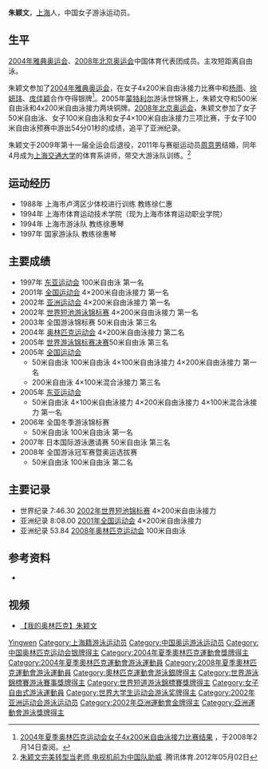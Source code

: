 {{Infobox Swimmer
| swimmername = 朱颖文
| image =
| imagesize =
| caption =
| fullname = 朱颖文
| nicknames =
| nationality = {{PRC}}
| strokes = 自由泳
| club = 上海游泳队
| collegeteam =
| birth_date = {{birth date and age|1981|9|9}}
| birth_place = [[上海|上海]]
| deathdate =
| deathplace =
| height = 173 cm
| weight = 68 kg
| medaltemplates =
{{MedalCompetition|[[奥林匹克运动会|奥林匹克运动会]]}}
{{MedalSilver |[[2004年夏季奥林匹克运动会游泳比赛|2004年雅典]]|4×200米自由泳接力}}
{{MedalCompetition|[[世界游泳锦标赛|世界游泳锦标赛]]}}
{{MedalBronze |[[2005年世界游泳锦标赛|2005年蒙特利尔]]|50米自由泳}}
{{MedalBronze |[[2005年世界游泳锦标赛|2005年蒙特利尔]]|4×200米自由泳接力}}
{{MedalCompetition|[[亚洲运动会|亚洲运动会]]}}
{{MedalGold |[[2002年亚洲运动会|2002年釜山]]|4×200米自由泳接力}}
}}

'''朱颖文'''{{BD|1981年|9月9日}}，[[上海|上海]]人，中国女子游泳运动员。

==生平==
[[2004年夏季奥林匹克运动会|2004年雅典奥运会]]、[[2008年夏季奥林匹克运动会|2008年北京奥运会]]中国体育代表团成员。主攻短距离自由泳。

朱颖文参加了[[2004年夏季奥林匹克运动会|2004年雅典奥运会]]，在女子4x200米自由泳接力比赛中和[[杨雨|杨雨]]、[[徐妍玮|徐妍玮]]、[[庞佳颖|庞佳颖]]合作夺得银牌<ref>[http://sportsillustrated.cnn.com/olympics/2004/schedules/162043ByEvent.html 2004年夏季奥林匹克运动会女子4x200米自由泳接力比赛结果] {{Wayback|url=http://sportsillustrated.cnn.com/olympics/2004/schedules/162043ByEvent.html |date=20060110143054 }}，于2008年2月14日查阅。</ref>。2005年[[蒙特利尔|蒙特利尔]]游泳世锦赛上，朱颖文夺和500米自由泳和4x200米自由泳接力两块铜牌。[[2008年北京奥运会|2008年北京奥运会]]，朱颖文参加了女子50米自由泳、女子100米自由泳和女子4×100米自由泳接力三项比赛，于女子100米自由泳预赛中游出54分01秒的成绩，追平了亚洲纪录。

朱颖文于2009年第十一届全运会后退役，2011年与赛艇运动员[[周意男|周意男]]结婚，同年4月成为[[上海交通大学|上海交通大学]]的体育系讲师，带交大游泳队训练。<ref>[http://sports.qq.com/a/20120502/000630.htm 朱颖文完美转型当老师 电视机前为中国队助威] {{Wayback|url=http://sports.qq.com/a/20120502/000630.htm |date=20191029233612 }}.腾讯体育.2012年05月02日</ref>

== 运动经历 ==

* 1988年 上海市卢湾区少体校进行训练 教练徐仁惠
* 1994年 上海市体育运动技术学院（现为上海市体育运动职业学院）
* 1994年 上海市游泳队 教练徐惠琴
* 1997年 国家游泳队 教练徐惠琴

== 主要成绩 ==

* 1997年 [[1997年东亚运动会|东亚运动会]] 100米自由泳 第一名
* 2001年 [[中华人民共和国第九届运动会|全国运动会]] 4×200米自由泳接力 第一名
* 2002年 [[2002年亚洲运动会|亚洲运动会]] 4×200米自由泳接力 第一名
* 2002年 [[2002年世界短池游泳锦标赛|世界短池游泳锦标赛]] 4×200米自由泳接力 第一名
* 2003年 全国游泳锦标赛 50米自由泳 第三名
* 2004年 [[2004年夏季奥林匹克运动会|奥林匹克运动会]] 4×200米自由泳接力 第二名
* 2005年 [[世界游泳锦标赛决赛|世界游泳锦标赛决赛]]50米自由泳 第三名
* 2005年 [[中华人民共和国第十届运动会|全国运动会]]
** 50米自由泳 100米自由泳 4×100米自由泳接力 4×200米自由泳接力 第一名
** 200米自由泳 4×100米混合泳接力 第三名
* 2005年 [[2005年东亚运动会|东亚运动会]]
** 50米自由泳 4×100米自由泳接力 4×200米自由泳接力 4×100米混合泳接力 第一名
* 2006年 全国冬季游泳锦标赛
** 50米自由泳 100米自由泳 第一名
* 2007年 日本国际游泳邀请赛 50米自由泳 第三名
* 2008年 全国游泳冠军赛暨奥运选拔赛
** 50米自由泳 100米自由泳 第二名

== 主要记录 ==

* 世界纪录 7:46.30 [[2002年世界短池锦标赛|2002年世界短池锦标赛]] 4×200米自由泳接力
* 亚洲纪录 8:08.00 [[中华人民共和国第九届运动会|2001年全国运动会]] 4×200米自由泳接力
* 亚洲纪录 53.84 [[2008年夏季奥林匹克运动会|2008年奥林匹克运动会]] 100米自由泳

== 参考资料 ==

<div class="references-small">
<references/>
* {{cite web |url=http://2008teamchina.olympic.cn/index.php/personview/persons/1434 |title=2008北京奥运会中国体育代表团成员名录 |accessdate=2009-08-31 |publisher=[[中国奥委会|中国奥委会]] |archive-date=2015-09-09 |archive-url=https://web.archive.org/web/20150909095156/http://2008teamchina.olympic.cn/index.php/personview/persons/1434 |dead-url=no }}
</div>

== 视频 ==
*[http://jilu.cntv.cn/people/wodeaolinpike/classpage/video/20091109/120272.shtml 【我的奥林匹克】朱颖文] {{Wayback|url=http://jilu.cntv.cn/people/wodeaolinpike/classpage/video/20091109/120272.shtml |date=20190812080918 }}

{{2008 China Olympic Swimming Team}}
{{2004 China Olympic Swimming Team}}

{{DEFAULTSORT:Zhu Yingwen}}
[[Category:朱姓|Yingwen]]
[[Category:上海籍游泳运动员|Category:上海籍游泳运动员]]
[[Category:中国奥运游泳运动员|Category:中国奥运游泳运动员]]
[[Category:中国奥林匹克运动会银牌得主|Category:中国奥林匹克运动会银牌得主]]
[[Category:2004年夏季奧林匹克運動會獎牌得主|Category:2004年夏季奧林匹克運動會獎牌得主]]
[[Category:2004年夏季奧林匹克運動會游泳運動員|Category:2004年夏季奧林匹克運動會游泳運動員]]
[[Category:2008年夏季奧林匹克運動會游泳運動員|Category:2008年夏季奧林匹克運動會游泳運動員]]
[[Category:奧林匹克運動會游泳銀牌得主|Category:奧林匹克運動會游泳銀牌得主]]
[[Category:世界游泳錦標賽游泳賽事獎牌得主|Category:世界游泳錦標賽游泳賽事獎牌得主]]
[[Category:世界短道游泳錦標賽獎牌得主|Category:世界短道游泳錦標賽獎牌得主]]
[[Category:女子自由式游泳運動員|Category:女子自由式游泳運動員]]
[[Category:世界大学生运动会游泳奖牌得主|Category:世界大学生运动会游泳奖牌得主]]
[[Category:2002年亚洲运动会游泳运动员|Category:2002年亚洲运动会游泳运动员]]
[[Category:2002年亞洲運動會金牌得主|Category:2002年亞洲運動會金牌得主]]
[[Category:亞洲運動會游泳獎牌得主|Category:亞洲運動會游泳獎牌得主]]